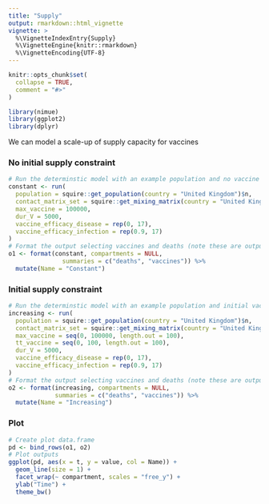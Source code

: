 ```yaml
---
title: "Supply"
output: rmarkdown::html_vignette
vignette: >
  %\VignetteIndexEntry{Supply}
  %\VignetteEngine{knitr::rmarkdown}
  %\VignetteEncoding{UTF-8}
---
```


```r
knitr::opts_chunk$set(
  collapse = TRUE,
  comment = "#>"
)
```

```r
library(nimue)
library(ggplot2)
library(dplyr)
```

We can model a scale-up of supply capacity for vaccines

### No initial supply constraint

```r
# Run the determinstic model with an example population and no vaccine supply constraint
constant <- run(
  population = squire::get_population(country = "United Kingdom")$n,
  contact_matrix_set = squire::get_mixing_matrix(country = "United Kingdom"),
  max_vaccine = 100000,
  dur_V = 5000,
  vaccine_efficacy_disease = rep(0, 17),
  vaccine_efficacy_infection = rep(0.9, 17)
)
# Format the output selecting vaccines and deaths (note these are output per timestep)
o1 <- format(constant, compartments = NULL,
               summaries = c("deaths", "vaccines")) %>%
  mutate(Name = "Constant")

```

### Initial supply constraint

```r
# Run the determinstic model with an example population and initial vaccine supply constraints
increasing <- run(
  population = squire::get_population(country = "United Kingdom")$n,
  contact_matrix_set = squire::get_mixing_matrix(country = "United Kingdom"),
  max_vaccine = seq(0, 100000, length.out = 100),
  tt_vaccine = seq(0, 100, length.out = 100),
  dur_V = 5000,
  vaccine_efficacy_disease = rep(0, 17),
  vaccine_efficacy_infection = rep(0.9, 17)
)
# Format the output selecting vaccines and deaths (note these are output per timestep)
o2 <- format(increasing, compartments = NULL,
             summaries = c("deaths", "vaccines")) %>%
  mutate(Name = "Increasing")

```

### Plot
```r
# Create plot data.frame
pd <- bind_rows(o1, o2)
# Plot outputs
ggplot(pd, aes(x = t, y = value, col = Name)) +
  geom_line(size = 1) +
  facet_wrap(~ compartment, scales = "free_y") +
  ylab("Time") +
  theme_bw()
```
